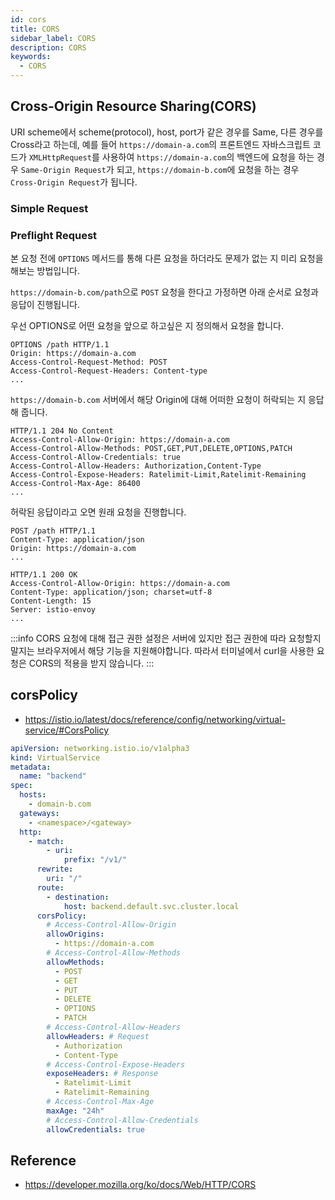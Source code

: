 ```yaml
---
id: cors
title: CORS
sidebar_label: CORS
description: CORS
keywords:
  - CORS
---
```


## Cross-Origin Resource Sharing(CORS)

URI scheme에서 scheme(protocol), host, port가 같은 경우를 Same, 다른 경우를 Cross라고 하는데, 예를 들어 `https://domain-a.com`의 프론트엔드 자바스크립트 코드가 `XMLHttpRequest`를 사용하여 `https://domain-a.com`의 백엔드에 요청을 하는 경우 `Same-Origin Request`가 되고, `https://domain-b.com`에 요청을 하는 경우 `Cross-Origin Request`가 됩니다.

### Simple Request

### Preflight Request

본 요청 전에 `OPTIONS` 메서드를 통해 다른 요청을 하더라도 문제가 없는 지 미리 요청을 해보는 방법입니다.

`https://domain-b.com/path`으로 `POST` 요청을 한다고 가정하면 아래 순서로 요청과 응답이 진행됩니다.

우선 OPTIONS로 어떤 요청을 앞으로 하고싶은 지 정의해서 요청을 합니다.

```http
OPTIONS /path HTTP/1.1
Origin: https://domain-a.com
Access-Control-Request-Method: POST
Access-Control-Request-Headers: Content-type
...
```

`https://domain-b.com` 서버에서 해당 Origin에 대해 어떠한 요청이 허락되는 지 응답해 줍니다.

```http
HTTP/1.1 204 No Content
Access-Control-Allow-Origin: https://domain-a.com
Access-Control-Allow-Methods: POST,GET,PUT,DELETE,OPTIONS,PATCH
Access-Control-Allow-Credentials: true
Access-Control-Allow-Headers: Authorization,Content-Type
Access-Control-Expose-Headers: Ratelimit-Limit,Ratelimit-Remaining
Access-Control-Max-Age: 86400
...
```

허락된 응답이라고 오면 원래 요청을 진행합니다.

```http
POST /path HTTP/1.1
Content-Type: application/json
Origin: https://domain-a.com
...
```

```http
HTTP/1.1 200 OK
Access-Control-Allow-Origin: https://domain-a.com
Content-Type: application/json; charset=utf-8
Content-Length: 15
Server: istio-envoy
...
```

:::info
CORS 요청에 대해 접근 권한 설정은 서버에 있지만 접근 권한에 따라 요청할지 말지는 브라우저에서 해당 기능을 지원해야합니다. 따라서 터미널에서 curl을 사용한 요청은 CORS의 적용을 받지 않습니다.
:::

## corsPolicy

- https://istio.io/latest/docs/reference/config/networking/virtual-service/#CorsPolicy

```yaml
apiVersion: networking.istio.io/v1alpha3
kind: VirtualService
metadata:
  name: "backend"
spec:
  hosts:
    - domain-b.com
  gateways:
    - <namespace>/<gateway>
  http:
    - match:
        - uri:
            prefix: "/v1/"
      rewrite:
        uri: "/"
      route:
        - destination:
            host: backend.default.svc.cluster.local
      corsPolicy:
        # Access-Control-Allow-Origin
        allowOrigins:
          - https://domain-a.com
        # Access-Control-Allow-Methods
        allowMethods:
          - POST
          - GET
          - PUT
          - DELETE
          - OPTIONS
          - PATCH
        # Access-Control-Allow-Headers
        allowHeaders: # Request
          - Authorization
          - Content-Type
        # Access-Control-Expose-Headers
        exposeHeaders: # Response
          - Ratelimit-Limit
          - Ratelimit-Remaining
        # Access-Control-Max-Age
        maxAge: "24h"
        # Access-Control-Allow-Credentials
        allowCredentials: true
```

## Reference

- https://developer.mozilla.org/ko/docs/Web/HTTP/CORS
